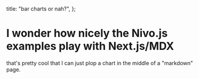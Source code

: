 
  title: "bar charts or nah?",
};

# I wonder how nicely the Nivo.js examples play with Next.js/MDX

<div style={{display: "flex", flexWrap: "wrap", justifyContent: "space-around"}}>
  <div style={{ height: 500}} css={css({width: ["100%","100%", "50%"]})}>
    <NivoBar />
  </div>

  <div style={{ height: 500}} css={css({width: ["100%","100%", "50%"]})}>
    <NivoBar
      data={[
        { name: "Jim", age: 34 },
        { name: "Jam", age: 44 },
        { name: "Jum", age: 54 },
      ]}
      keys={["age"]}
      indexBy="name"
      yLabel="age"
      canvas
    />
  </div>
</div>

that's pretty cool that I can just plop a chart in the middle of a "markdown" page.

